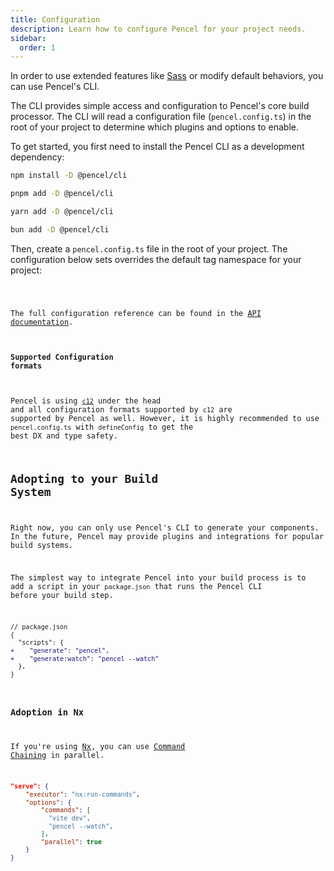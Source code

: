 ```yaml
---
title: Configuration
description: Learn how to configure Pencel for your project needs.
sidebar:
  order: 1
---
```



In order to use extended features like [Sass](plugins/scss) or modify default behaviors, you can use Pencel's CLI.

The CLI provides simple access and configuration to Pencel's core build processor. The CLI will read a configuration file (`pencel.config.ts`) in the root of your project to determine which plugins and options to enable.

To get started, you first need to install the Pencel CLI as a development dependency:

<Tabs syncKey="pkg">
<TabItem label="npm">

```sh
npm install -D @pencel/cli
````

</TabItem>
<TabItem label="pnpm">

```sh
pnpm add -D @pencel/cli
```

</TabItem>
<TabItem label="yarn">

```sh
yarn add -D @pencel/cli
```

</TabItem>
<TabItem label="bun">

```sh
bun add -D @pencel/cli
```

</TabItem>
</Tabs>

Then, create a `pencel.config.ts` file in the root of your project. The configuration below sets overrides the default tag namespace for your project:


<Code code={pencelConfig} lang="json" title="pencel.config.ts" />

The full configuration reference can be found in the [API documentation](https://github.com/max-scopp/pencel/blob/main/packages/core/src/compiler/types/config-types.ts#L22).

#### Supported Configuration formats

Pencel is using [`c12`](https://github.com/unjs/c12) under the head and all configuration formats supported by `c12` are supported by Pencel as well.
However, it is highly recommended to use `pencel.config.ts` with `defineConfig` to get the best DX and type safety.

## Adopting to your Build System

Right now, you can only use Pencel's CLI to generate your components. 
In the future, Pencel may provide plugins and integrations for popular build systems.

The simplest way to integrate Pencel into your build process is to add a script in your `package.json` that runs the Pencel CLI before your build step.

```diff lang="json"
// package.json
{
  "scripts": {
+    "generate": "pencel",
+    "generate:watch": "pencel --watch"
  },
}
```

### Adoption in Nx

If you're using [Nx](https://nx.dev/), you can use [Command Chaining](https://nx.dev/docs/reference/nx/executors#chaining-commands) in parallel.

```json
"serve": {
    "executor": "nx:run-commands",
    "options": {
        "commands": [
          "vite dev",
          "pencel --watch",
        ],
        "parallel": true
    }
}
```
